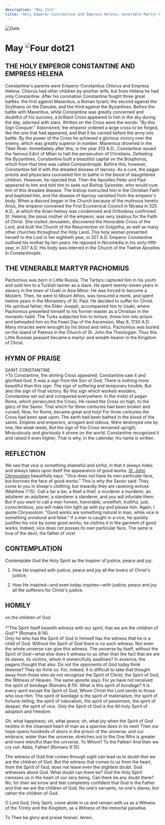```yaml
---
description: 'May 21st'
title: 'Holy Emperor Constantine and Empress Helena, Venerable Martyr Pachomius'
---
```


<RunningHead />
<Image src="/title-imprint.png" height={68} width={50} alt="Date" className="title-imprint"/>

# <div id="date">May <Image className="four-dot" src="/four-dot.png" height={15} width={15} alt="Four dot" />21</div>

## THE HOLY EMPEROR CONSTANTINE AND EMPRESS HELENA

Constantine's parents were Emperor Constantius Chlorus and Empress Helena. Chlorus had other children by another wife, but from Helena he had only Constantine. After his coronation Constantine fought three great battles: the first against Maxentius, a Roman tyrant; the second against the Scythians on the Danube; and the third against the Byzantines. Before the battle with Maxentius, while Constantine was greatly concerned and doubtful of his success, a brilliant Cross appeared to him in the sky during the day, adorned with stars. Written on the Cross were the words: "By this Sign Conquer." Astonished, the emperor ordered a large cross to be forged, like the one that had appeared, and that it be carried before the army into battle. By the power of the Cross he achieved a glorious victory over the enemy, which was greatly superior in number. Maxentius drowned in the Tiber River. Immediately after this, in the year 313 A.D., Constantine issued the famous Edict of Milan to halt the persecution of Christians. Defeating the Byzantines, Constantine built a beautiful capital on the Bosphorus, which from that time was called Constantinople. Before this, however, Constantine fell ill with the dreaded disease of leprosy. As a cure, the pagan priests and physicians counseled him to bathe in the blood of slaughtered children. However, he rejected that. Then the Apostles Peter and Paul appeared to him and told him to seek out Bishop Sylvester, who would cure him of this dreaded disease. The bishop instructed him in the Christian Faith and baptized him, and the disease of leprosy vanished from the emperor's body. When a discord began in the Church because of the mutinous heretic Arius, the emperor convened the First Ecumenical Council in Nicaea in 325 A.D., at which the Arian heresy was condemned and Orthodoxy confirmed. St. Helena, the pious mother of the emperor, was very zealous for the Faith of Christ. She visited Jerusalem, discovered the Honorable Cross of the Lord, and built the Church of the Resurrection on Golgotha, as well as many other churches throughout the Holy Land. This holy woman presented herself to the Lord in her eightieth year, in 327 A.D. Emperor Constantine outlived his mother by ten years. He reposed in Nicomedia in his sixty-fifth year, in 337 A.D. His body was interred in the Church of the Twelve Apostles in Constantinople.

## THE VENERABLE MARTYR PACHOMIUS

Pachomius was born in Little Russia. The Tartars captured him in his youth and sold him to a Turkish tanner as a slave. He spent twenty-seven years in slavery in the town of Usaki in Asia Minor. He was forced to become a Moslem. Then, he went to Mount Athos, was tonsured a monk, and spent twelve years in the Monastery of St. Paul. He decided to suffer for Christ. His spiritual father, the Elder Joseph, accompanied him to Usaki, where Pachomius presented himself to his former master as a Christian in the monastic habit. The Turks subjected him to torture, threw him into prison and beheaded him on the Feast Day of the Ascension, May 8, 1730 A.D. Many miracles were wrought by his blood and relics. Pachomius was buried on the island of Patmos in the Church of St. John the Theologian. Thus this Little Russian peasant became a martyr and wreath-bearer in the Kingdom of Christ.


## HYMN OF PRAISE
<div style={{textAlign:'center', color:'crimson', fontWeight:'bold'}}>
SAINT CONSTANTINE
</div>
>To Constantine, the shining Cross appeared;  
Constantine saw it and glorified God.  
It was a sign from the Son of God;  
There is nothing more beautiful than this sign:  
The sign of suffering and temporary trouble,  
But also the sign of final victory.  
By this sign which worked wonders,  
Constantine set out and conquered everywhere.  
In the midst of pagan Rome, which persecuted the Cross,  
He raised the Cross on high, to the glory of the Savior.  
That which for three centuries had been broken and cursed,  
Now, for Rome, became great and holy!  
For three centuries the Cross had been spat upon;  
The earth had been bathed in the blood of the saints.  
Empires and emperors, arrogant and odious,  
Were destroyed one by one, like weak reeds,  
But the sign of the Cross remained upright;  
Miraculously and gloriously it shone on the world.  
Constantine recognized it and raised it even higher;  
That is why, in the calendar, his name is written.  


## REFLECTION

We see that vice is something shameful and sinful, in that it always hides and always takes upon itself the appearance of good works. [St. John Chrysostom](/november/13th) beautifully says: "Vice does not have its own particular face, but borrows the face of good works." This is why the Savior said: They come to you in sheep's clothing, but inwardly they are ravening wolves (Matthew 7:15). Call a liar a liar, a thief a thief, a murderer a murderer, an adulterer an adulterer, a slanderer a slanderer, and you will infuriate them. But if you want to call a man honest, honorable, unselfish, truthful, just, conscientious, you will make him light up with joy and please him. Again, I quote Chrysostom: "Good works are something natural in man, while vice is something unnatural and false." If a man is caught in a vice, he quickly justifies his vice by some good works; he clothes it in the garment of good works. Indeed, vice does not posses its own particular face. The same is true of the devil, the father of vice!


## CONTEMPLATION

Contemplate God the Holy Spirit as the Inspirer of justice, peace and joy:

1. How He inspired with justice, peace and joy all the lovers of Christ's justice;

2. How He inspired—and even today inspires—with justice, peace and joy all the sufferers for Christ's justice.


## HOMILY
<div style={{textAlign:'center', color:'crimson', fontWeight:'bold'}}>
on the children of God
</div><br />
<div style={{textAlign:'right'}}>
*"The Spirit Itself beareth witness with our spirit, that we are the children of God"* (Romans 8:16).
</div>
Only he who has the Spirit of God in himself has the witness that he is a child of God. Without the Spirit of God there is no such witness. Not even the whole universe can give this witness. The universe by itself, without the Spirit of God—what else does it witness to us other than the fact that we are its slaves, its victims, whom it unmercifully swallows? In essence, the pagans thought that also. Do not the opponents of God today think likewise? They do think so. For, indeed, it is difficult to take that thought away from those who do not recognize the Spirit of Christ, the Spirit of God, the Witness of Heaven. The same apostle says: For ye have not received the spirit of bondage (Romans 8:15). What is this spirit of bondage? It is every spirit except the Spirit of God, Whom Christ the Lord sends to those who love Him. The spirit of bondage is the spirit of materialism, the spirit of fortune-telling, the spirit of naturalism, the spirit of pessimism, the spirit of despair, the spirit of vice. Only the Spirit of God is the All-holy Spirit of adoption and freedom.

Oh, what happiness; oh, what peace; oh, what joy when the Spirit of God nestles in the cleansed heart of man as a sparrow does in its nest! Then our hope opens hundreds of doors in the prison of the universe; and our embrace, wider than the universe, stretches out to the One Who is greater and more merciful than the universe. To Whom? To the Father! And then we cry out: Abba, Father! (Romans 8:15).

The witness of God that comes through sight can lead us to doubt that we are the children of God. But the witness that comes to us from the heart, from the Spirit of God, does not leave even the slightest doubt. God witnesses about God. What doubt can there be? God the Holy Spirit caresses us in the heart of our very being. Can there be any doubt there? No, for then we know and feel completely confident that God is the Father and that we are the children of God. No one's servants, no one's slaves, but rather the children of God.

O Lord God, Holy Spirit, come abide in us and remain with us as a Witness of the Trinity and the Kingdom, as a Witness of the immortal paradise.

To Thee be glory and praise forever. Amen.